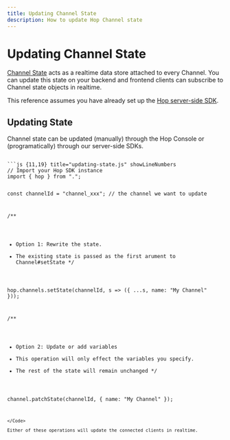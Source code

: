 ```yaml
---
title: Updating Channel State
description: How to update Hop Channel state
---
```



# Updating Channel State

[Channel State](/channels/state) acts as a realtime data store attached to every Channel. You can update this state on your backend and frontend clients can subscribe to Channel state objects in realtime.

<Callout type="info">This reference assumes you have already set up the [Hop server-side SDK](/sdks/server/js).</Callout>

## Updating State

Channel state can be updated (manually) through the Hop Console or (programatically) through our server-side SDKs.

<Code>
```js {11,19} title="updating-state.js" showLineNumbers
// Import your Hop SDK instance
import { hop } from ".";

const channelId = "channel_xxx"; // the channel we want to update

/**
 * Option 1: Rewrite the state.
 * The existing state is passed as the first arument to Channel#setState
 */

hop.channels.setState(channelId, s => ({ ...s, name: "My Channel" }));

/**
 * Option 2: Update or add variables
 * This operation will only effect the variables you specify.
 * The rest of the state will remain unchanged
 */

channel.patchState(channelId, { name: "My Channel" });
```
</Code>

Either of these operations will update the connected clients in realtime.
